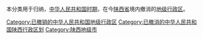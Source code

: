 本分类用于归纳，[[中华人民共和国时期|中华人民共和国时期]]，在今[[陕西省|陕西省]]境内撤消的[[地级行政区|地级行政区]]。

[[Category:已撤销的中华人民共和国地级行政区|Category:已撤销的中华人民共和国地级行政区]]
[[Category:已撤消的中华人民共和国陕西行政区划|Category:已撤消的中华人民共和国陕西行政区划]]
[[Category:陕西地级市|Category:陕西地级市]]